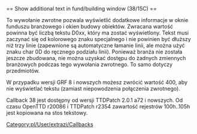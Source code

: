 <noinclude>{{pl/Development/NewGRF/inne strony|en=newgrf-specs.tt-wiki.net/wiki/Callback:_Show_additional_text_in_fund/building_window|pl=pl/Development/NewGRF/NFO Specs/Callback/Show additional text in fund∕building window}}
</noinclude>== Show additional text in fund/building window (38/15C) ==

To wywołanie zwrotne pozwala wyświetlić dodatkowe informacje w oknie funduszu branżowego i okien budowy obiektów. Zwracana wartość powinna być liczbą tekstu D0xx, który ma zostać wyświetlony. Tekst musi zaczynać się od kolorowego znaku specjalnego i nie powinien być dłuższy niż trzy linie (zapewnione są automatyczne łamanie linii, ale można użyć znaku char 0D do ręcznego podziału linii). Ponieważ branża nie została jeszcze zbudowana, nie można uzyskać dostępu do żadnych zmiennych branżowych podczas tego wywołania zwrotnego. To samo dotyczy przedmiotów.

{{pl/Development/NewGRF/grfFrom|8}} W przypadku wersji GRF 8 i nowszych możesz zwrócić wartość 400, aby nie wyświetlać tekstu (zamiast niepowodzenia połączenia zwrotnego).

Callback 38 jest dostępny od wersji TTDPatch 2.0.1 a72 i nowszych.
Od czasu OpenTTD r20086 i TTDPatch r2354 zawartość rejestrów 100h..105h jest kopiowana na stos tekstowy.
<!--[[Category:Callbacks]]-->[[Category:pl/User/extrazi/Callbacks]]